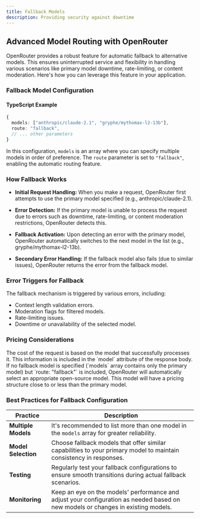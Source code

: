 ```yaml
---
title: Fallback Models
description: Providing security against downtime
---
```


## Advanced Model Routing with OpenRouter

OpenRouter provides a robust feature for automatic fallback to alternative models. This ensures uninterrupted service and flexibility in handling various scenarios like primary model downtime, rate-limiting, or content moderation. Here's how you can leverage this feature in your application.

### Fallback Model Configuration

#### TypeScript Example

```typescript
{
  models: ["anthropic/claude-2.1", "gryphe/mythomax-l2-13b"],
  route: "fallback",
  // ... other parameters
}
```

In this configuration, `models` is an array where you can specify multiple models in order of preference. The `route` parameter is set to `"fallback"`, enabling the automatic routing feature.

### How Fallback Works

- **Initial Request Handling:** When you make a request, OpenRouter first attempts to use the primary model specified (e.g., anthropic/claude-2.1).

- **Error Detection:** If the primary model is unable to process the request due to errors such as downtime, rate-limiting, or content moderation restrictions, OpenRouter detects this.

- **Fallback Activation:** Upon detecting an error with the primary model, OpenRouter automatically switches to the next model in the list (e.g., gryphe/mythomax-l2-13b).

- **Secondary Error Handling:** If the fallback model also fails (due to similar issues), OpenRouter returns the error from the fallback model.

### Error Triggers for Fallback

The fallback mechanism is triggered by various errors, including:

* Context length validation errors.
* Moderation flags for filtered models.
* Rate-limiting issues.
* Downtime or unavailability of the selected model.

### Pricing Considerations

<AccordionGroup>
  <Accordion title="Dynamic Pricing">
    The cost of the request is based on the model that successfully processes it. This information is included in the `model` attribute of the response body.
  </Accordion>

  <Accordion title="Fallback Model Pricing">
    If no fallback model is specified (`models` array contains only the primary model) but `route: "fallback"` is included, OpenRouter will automatically select an appropriate open-source model. This model will have a pricing structure close to or less than the primary model.
  </Accordion>
</AccordionGroup>

### Best Practices for Fallback Configuration

| Practice       | Description |
| -------------- | ----------- |
| **Multiple Models** | It's recommended to list more than one model in the `models` array for greater reliability. |
| **Model Selection** | Choose fallback models that offer similar capabilities to your primary model to maintain consistency in responses. |
| **Testing** | Regularly test your fallback configurations to ensure smooth transitions during actual fallback scenarios. |
| **Monitoring** | Keep an eye on the models' performance and adjust your configuration as needed based on new models or changes in existing models. |
